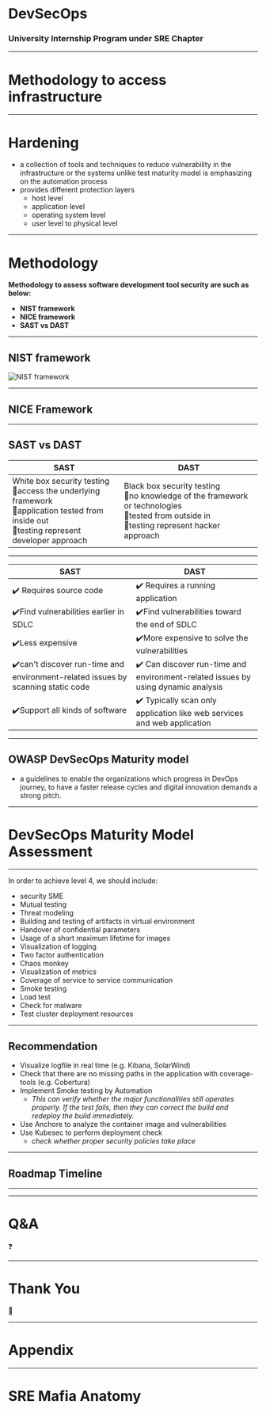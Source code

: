 

# DevSecOps
### University Internship Program under SRE Chapter

---

# Methodology to access infrastructure
---

# **Hardening**

- a collection of tools and techniques to reduce vulnerability in the infrastructure or the systems unlike test maturity model is emphasizing on the automation process
- provides different protection layers
  - host level
  - application level
  - operating system level
  - user level to physical level

---

# Methodology

**Methodology to assess software development tool security are such as below:**
- **NIST framework**
- **NICE framework**
- **SAST vs DAST**

---

## NIST framework

![NIST framework](https://www.nist.gov/sites/default/files/styles/960_x_960_limit/public/images/2019/04/18/cyber-diagram-steps.png?itok=dI-k78Gp)

---

## NICE Framework

<Orgchart src="
[Securely Provision (SP)]-[Operate & Maintain (OP)]
[Operate & Maintain (OP)]-[Oversee & Govern (OV)]
[Oversee & Govern (OV)]-[Protect & Defend (PR)]
[Protect & Defend (PR)]-[Analyze (AN)]
[Analyze (AN)]-[Collect & Operate (CO)]
[Collect & Operate (CO)]-[Investigate (IN)]"
/>

---

## SAST vs DAST

| SAST | DAST|
|-------------------|------------------|
|White box security testing <br/>:white_flower:access the underlying framework <br/>:white_flower:application tested from inside out <br/>:white_flower:testing represent developer approach| Black box security testing<br/>:white_flower:no knowledge of the framework or technologies <br/>:white_flower:tested from outside in <br/>:white_flower:testing represent hacker approach|

---

|SAST |DAST|
|-------------------|------------------------------|
|:heavy_check_mark: Requires source code|:heavy_check_mark: Requires a running application  |
|:heavy_check_mark:Find vulnerabilities earlier in SDLC |:heavy_check_mark:Find vulnerabilities toward the end of SDLC|
|:heavy_check_mark:Less expensive | :heavy_check_mark:More expensive to solve the vulnerabilities |
|:heavy_check_mark:can't discover run-time and environment-related issues by scanning static code|:heavy_check_mark: Can discover run-time and environment-related issues by using dynamic analysis|
|:heavy_check_mark:Support all kinds of software |:heavy_check_mark: Typically scan only application like web services and web application|


---
## OWASP DevSecOps Maturity model

- a guidelines to enable the organizations which progress in DevOps journey, to have a faster release cycles and digital innovation demands a strong pitch.

---
# DevSecOps Maturity Model Assessment

<MaturityChart
  org="RHB Digital"
  build="2"
  deployment="3"
  patchManagement="2"
  educationAndGuidance="1"
  cultureAndOrganization="1"
  process="3"
  monitoring="3"
  logging="1"
  infrastructureHardening="2"
  dynamicDepthForApplication="2"
  staticDepthForApplication="4"
  consolidation="4"
  applicationTests="2"
  dynamicDepthForInfrastructure="1"
  staticDepthForInfrastructure="1" />


---

In order to achieve level 4, we should include:

- security SME
- Mutual testing
- Threat modeling
- Building and testing of artifacts in virtual environment
- Handover of confidential parameters
- Usage of a short maximum lifetime for images
- Visualization of logging
- Two factor authentication
- Chaos monkey
- Visualization of metrics
- Coverage of service to service communication
- Smoke testing
- Load test
- Check for malware
- Test cluster deployment resources

---
## **Recommendation**

-  Visualize logfile in real time (e.g. Kibana, SolarWind)
- Check that there are no missing paths in the application with coverage-tools (e.g. Cobertura)
- Implement Smoke testing by Automation
  - *This can verify whether the major functionalities still operates properly.
If the test fails, then they can correct the build and redeploy the build immediately.*
- Use Anchore to analyze the container image and vulnerabilities
- Use Kubesec to perform deployment check
    - *check whether proper security policies take place*
---

## **Roadmap Timeline**

<Roadmapchart />

---

-----


# Q&A
:question:

---

# Thank You
:bow:

---

# Appendix

---

# SRE Mafia Anatomy

<Orgchart src="
[Dato Khairussaleh]->[Rohan]
[Rohan]->[Dev Raaj]
[Dev Raaj]->[Ir Amir Hamzah]
[Ir Amir Hamzah]->[Fab]
[Fab|CI/CD]
[Hamizah|DevTestOps]
[Fahmi|Intern]
[Sre|Intern]
[Fab]->[Hamizah]
[Hamizah]->[Fahmi]
[Hamizah]->[Sre]
[Fab]->[Nareen|SysOps]
[Fab]->[Azmy|SysOps]
[Fab]->[Alif|Cloud Architect]
[Fab]->[Iqbal|DevTestOps]
[Fab]->[Aqilah|CI/CD]
[Fab]->[Liz|Intern]
[Fab]--[Aaron|Intern]
[Fab]--[Jescy|Intern]"
/>
